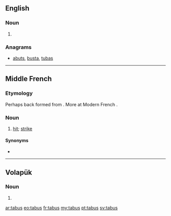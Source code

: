 ==English==

===Noun===
{{head|en|noun plural form}}

# {{plural of|tabu|lang=en}}

===Anagrams===
* [[abuts#English|abuts]], [[busta#English|busta]], [[tubas#English|tubas]]

----

==Middle French==

===Etymology===
Perhaps back formed from {{m|frm|tabuster}}. More at Modern French {{m|fr|tabac}}.

===Noun===
{{frm-noun|m|tabus}}

# [[hit]]; [[strike]]

====Synonyms====
* {{l|frm|coup}}

----

==Volapük==

===Noun===
{{head|vo|noun form}}

# {{inflection of|tab||predicative|p|lang=vo}}

[[ar:tabus]]
[[eo:tabus]]
[[fr:tabus]]
[[my:tabus]]
[[pt:tabus]]
[[sv:tabus]]